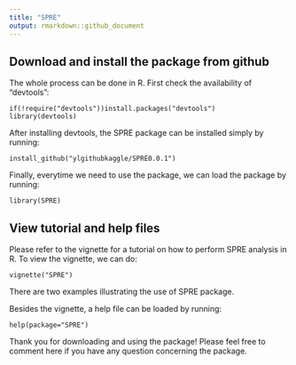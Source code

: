 ```yaml
---
title: "SPRE"
output: rmarkdown::github_document
---
```


## Download and install the package from github

The whole process can be done in R. First check the availability of "devtools":

```
if(!require("devtools"))install.packages("devtools")
library(devtools)
```

After installing devtools, the SPRE package can be installed simply by running:

```
install_github("ylgithubkaggle/SPRE0.0.1")
```

Finally, everytime we need to use the package, we can load the package by running:

```
library(SPRE)
```


## View tutorial and help files

Please refer to the vignette for a tutorial on how to perform SPRE analysis in R. To view the vignette, we can do:

```
vignette("SPRE")
```

There are two examples illustrating the use of SPRE package.

Besides the vignette, a help file can be loaded by running:

```
help(package="SPRE")
```

Thank you for downloading and using the package! Please feel free to comment here if you have any question concerning the package.